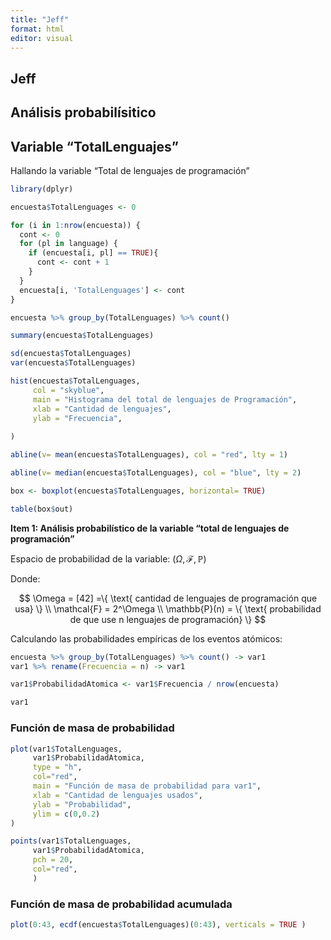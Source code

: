 ```yaml
---
title: "Jeff"
format: html
editor: visual
---
```


## Jeff

## Análisis probabilísitico 

## Variable "TotalLenguajes"

Hallando la variable "Total de lenguajes de programación"

```r
library(dplyr)
```

```r
encuesta$TotalLenguages <- 0
```

```r
for (i in 1:nrow(encuesta)) {
  cont <- 0
  for (pl in language) {
    if (encuesta[i, pl] == TRUE){
      cont <- cont + 1
    }
  }
  encuesta[i, 'TotalLenguages'] <- cont
}
```

```r
encuesta %>% group_by(TotalLenguages) %>% count()
```

```r
summary(encuesta$TotalLenguages)
```

```r
sd(encuesta$TotalLenguages)
var(encuesta$TotalLenguages)
```

```r
hist(encuesta$TotalLenguages,
     col = "skyblue",
     main = "Histograma del total de lenguajes de Programación",
     xlab = "Cantidad de lenguajes", 
     ylab = "Frecuencia",
     
)

abline(v= mean(encuesta$TotalLenguages), col = "red", lty = 1)

abline(v= median(encuesta$TotalLenguages), col = "blue", lty = 2)

```

```r
box <- boxplot(encuesta$TotalLenguages, horizontal= TRUE) 
```

```r
table(box$out)
```

**Item 1: Análisis probabilístico de la variable "total de lenguajes de programación"**

Espacio de probabilidad de la variable: $(\Omega,\mathcal{F},\mathbb{P})$

Donde:

$$
\Omega = [42] =\{ \text{ cantidad de lenguajes de programación que usa} \} \\
\mathcal{F} = 2^\Omega \\
\mathbb{P}(n) = \{ \text{ probabilidad de que use n lenguajes de programación} \} 
$$

Calculando las probabilidades empíricas de los eventos atómicos:

```r
encuesta %>% group_by(TotalLenguages) %>% count() -> var1
var1 %>% rename(Frecuencia = n) -> var1
```

```r
var1$ProbabilidadAtomica <- var1$Frecuencia / nrow(encuesta)
```

```r
var1
```

### Función de masa de probabilidad 

```r
plot(var1$TotalLenguages, 
     var1$ProbabilidadAtomica, 
     type = "h", 
     col="red",
     main = "Función de masa de probabilidad para var1",
     xlab = "Cantidad de lenguajes usados",
     ylab = "Probabilidad",
     ylim = c(0,0.2)
)

points(var1$TotalLenguages, 
     var1$ProbabilidadAtomica,  
     pch = 20, 
     col="red",
     )


```

### Función de masa de probabilidad acumulada

```r
plot(0:43, ecdf(encuesta$TotalLenguages)(0:43), verticals = TRUE )
```
